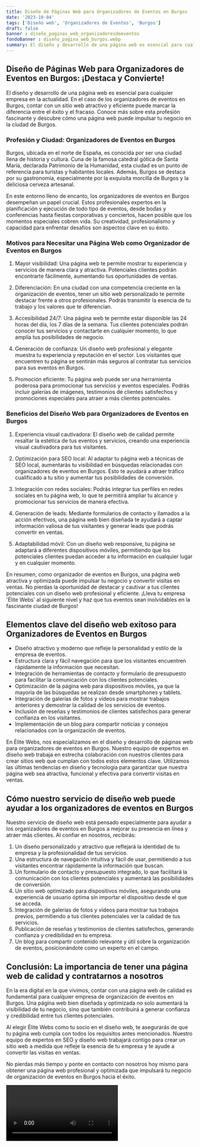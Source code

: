 ```yaml
---
title: Diseño de Páginas Web para Organizadores de Eventos en Burgos
date: '2023-10-04'
tags: ['Diseño web', 'Organizadores de Eventos', 'Burgos']
draft: false
banner : diseño_paginas_web_organizadoresdeeventos
fondoBanner : diseño_pagina_web_burgos.webp
summary: El diseño y desarrollo de una página web es esencial para cualquier empresa en la actualidad. En el caso de los organizadores de eventos en Burgos, contar con un sitio web atractivo y eficiente puede marcar la diferencia entre el éxito y el fracaso. Conoce más sobre esta profesión fascinante y descubre cómo una página web puede impulsar tu negocio en la ciudad de Burgos.
---
```


## Diseño de Páginas Web para Organizadores de Eventos en Burgos: ¡Destaca y Convierte!

El diseño y desarrollo de una página web es esencial para cualquier empresa en la actualidad. En el caso de los organizadores de eventos en Burgos, contar con un sitio web atractivo y eficiente puede marcar la diferencia entre el éxito y el fracaso. Conoce más sobre esta profesión fascinante y descubre cómo una página web puede impulsar tu negocio en la ciudad de Burgos.

### Profesión y Ciudad: Organizadores de Eventos en Burgos

Burgos, ubicada en el norte de España, es conocida por ser una ciudad llena de historia y cultura. Cuna de la famosa catedral gótica de Santa María, declarada Patrimonio de la Humanidad, esta ciudad es un punto de referencia para turistas y habitantes locales. Además, Burgos se destaca por su gastronomía, especialmente por la exquisita morcilla de Burgos y la deliciosa cerveza artesanal.

En este entorno lleno de encanto, los organizadores de eventos en Burgos desempeñan un papel crucial. Estos profesionales expertos en la planificación y ejecución de todo tipo de eventos, desde bodas y conferencias hasta fiestas corporativas y conciertos, hacen posible que los momentos especiales cobren vida. Su creatividad, profesionalismo y capacidad para enfrentar desafíos son aspectos clave en su éxito.

### Motivos para Necesitar una Página Web como Organizador de Eventos en Burgos

1. Mayor visibilidad: Una página web te permite mostrar tu experiencia y servicios de manera clara y atractiva. Potenciales clientes podrán encontrarte fácilmente, aumentando tus oportunidades de ventas.

2. Diferenciación: En una ciudad con una competencia creciente en la organización de eventos, tener un sitio web personalizado te permite destacar frente a otros profesionales. Podrás transmitir la esencia de tu trabajo y los valores que te diferencian.

3. Accesibilidad 24/7: Una página web te permite estar disponible las 24 horas del día, los 7 días de la semana. Tus clientes potenciales podrán conocer tus servicios y contactarte en cualquier momento, lo que amplía tus posibilidades de negocio.

4. Generación de confianza: Un diseño web profesional y elegante muestra tu experiencia y reputación en el sector. Los visitantes que encuentren tu página se sentirán más seguros al contratar tus servicios para sus eventos en Burgos.

5. Promoción eficiente: Tu página web puede ser una herramienta poderosa para promocionar tus servicios y eventos especiales. Podrás incluir galerías de imágenes, testimonios de clientes satisfechos y promociones especiales para atraer a más clientes potenciales.

### Beneficios del Diseño Web para Organizadores de Eventos en Burgos

1. Experiencia visual cautivadora: El diseño web de calidad permite resaltar la estética de tus eventos y servicios, creando una experiencia visual cautivadora para tus visitantes.

2. Optimización para SEO local: Al adaptar tu página web a técnicas de SEO local, aumentarás tu visibilidad en búsquedas relacionadas con organizadores de eventos en Burgos. Esto te ayudará a atraer tráfico cualificado a tu sitio y aumentar tus posibilidades de conversión.

3. Integración con redes sociales: Podrás integrar tus perfiles en redes sociales en tu página web, lo que te permitirá ampliar tu alcance y promocionar tus servicios de manera efectiva.

4. Generación de leads: Mediante formularios de contacto y llamados a la acción efectivos, una página web bien diseñada te ayudará a captar información valiosa de tus visitantes y generar leads que podrás convertir en ventas.

5. Adaptabilidad móvil: Con un diseño web responsive, tu página se adaptará a diferentes dispositivos móviles, permitiendo que los potenciales clientes puedan acceder a tu información en cualquier lugar y en cualquier momento.

En resumen, como organizador de eventos en Burgos, una página web atractiva y optimizada puede impulsar tu negocio y convertir visitas en ventas. No pierdas la oportunidad de destacar y cautivar a tus clientes potenciales con un diseño web profesional y eficiente. ¡Lleva tu empresa 'Élite Webs' al siguiente nivel y haz que tus eventos sean inolvidables en la fascinante ciudad de Burgos!

<GifSeo />

<Cta />

## Elementos clave del diseño web exitoso para Organizadores de Eventos en Burgos

- Diseño atractivo y moderno que refleje la personalidad y estilo de la empresa de eventos.
- Estructura clara y fácil navegación para que los visitantes encuentren rápidamente la información que necesitan.
- Integración de herramientas de contacto y formulario de presupuesto para facilitar la comunicación con los clientes potenciales.
- Optimización de la página web para dispositivos móviles, ya que la mayoría de las búsquedas se realizan desde smartphones y tablets.
- Integración de galerías de fotos y vídeos para mostrar trabajos anteriores y demostrar la calidad de los servicios de eventos.
- Inclusión de reseñas y testimonios de clientes satisfechos para generar confianza en los visitantes.
- Implementación de un blog para compartir noticias y consejos relacionados con la organización de eventos.

En Élite Webs, nos especializamos en el diseño y desarrollo de páginas web para organizadores de eventos en Burgos. Nuestro equipo de expertos en diseño web trabaja en estrecha colaboración con nuestros clientes para crear sitios web que cumplan con todos estos elementos clave. Utilizamos las últimas tendencias en diseño y tecnología para garantizar que nuestra página web sea atractiva, funcional y efectiva para convertir visitas en ventas.

## Cómo nuestro servicio de diseño web puede ayudar a los organizadores de eventos en Burgos

Nuestro servicio de diseño web está pensado especialmente para ayudar a los organizadores de eventos en Burgos a mejorar su presencia en línea y atraer más clientes. Al confiar en nosotros, recibirás:

1. Un diseño personalizado y atractivo que reflejará la identidad de tu empresa y la profesionalidad de tus servicios.
2. Una estructura de navegación intuitiva y fácil de usar, permitiendo a tus visitantes encontrar rápidamente la información que buscan.
3. Un formulario de contacto y presupuesto integrado, lo que facilitará la comunicación con los clientes potenciales y aumentará las posibilidades de conversión.
4. Un sitio web optimizado para dispositivos móviles, asegurando una experiencia de usuario óptima sin importar el dispositivo desde el que se acceda.
5. Integración de galerías de fotos y vídeos para mostrar tus trabajos previos, permitiendo a tus clientes potenciales ver la calidad de tus servicios.
6. Publicación de reseñas y testimonios de clientes satisfechos, generando confianza y credibilidad en tu empresa.
7. Un blog para compartir contenido relevante y útil sobre la organización de eventos, posicionándote como un experto en el campo.

## Conclusión: La importancia de tener una página web de calidad y contratarnos a nosotros

En la era digital en la que vivimos, contar con una página web de calidad es fundamental para cualquier empresa de organización de eventos en Burgos. Una página web bien diseñada y optimizada no solo aumentará la visibilidad de tu negocio, sino que también contribuirá a generar confianza y credibilidad entre tus clientes potenciales.

Al elegir Élite Webs como tu socio en el diseño web, te asegurarás de que tu página web cumpla con todos los requisitos antes mencionados. Nuestro equipo de expertos en SEO y diseño web trabajará contigo para crear un sitio web a medida que refleje la esencia de tu empresa y te ayude a convertir las visitas en ventas.

No pierdas más tiempo y ponte en contacto con nosotros hoy mismo para obtener una página web profesional y optimizada que impulsará tu negocio de organización de eventos en Burgos hacia el éxito.

<Video />

<CtaBot job='Organizadores de Eventos' city='Burgos'/>

<Gmaps query='Burgos+españa+maps' />